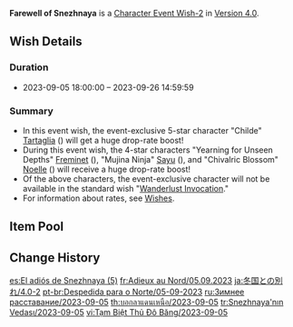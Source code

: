 {{Wish
|name              = Farewell of Snezhnaya 2023-09-05
|image             = Farewell of Snezhnaya 2023-09-05.png
|type              = Character Event
|type2             = Character Event-2
|duration          = event
|time_start        = 2023-09-05 18:00:00
|time_end          = 2023-09-26 14:59:59
|link              = https://genshin.hoyoverse.com/en/news/detail/112850
|preceding         = Conjuring Chiaroscuro/2023-08-16
|preceding2        = Discerner of Enigmas/2023-08-16
|succeeding        = Decree of the Deeps/2023-09-27
|succeeding2       = Moment of Bloom/2023-09-27
|alongside         = Gentry of Hermitage/2023-09-05
|alongside2        = Epitome Invocation/2023-09-05
|previous          = Farewell of Snezhnaya/2022-11-18
}}
'''Farewell of Snezhnaya''' is a [[Character Event Wish-2]] in [[Version 4.0]].

==Wish Details==
===Duration===
* 2023-09-05 18:00:00 &ndash; 2023-09-26 14:59:59

===Summary===
* In this event wish, the event-exclusive 5-star character "Childe" [[Tartaglia]] ({{Hydro}}) will get a huge drop-rate boost!
* During this event wish, the 4-star characters "Yearning for Unseen Depths" [[Freminet]] ({{Cryo}}), "Mujina Ninja" [[Sayu]] ({{Anemo}}), and "Chivalric Blossom" [[Noelle]] ({{Geo}}) will receive a huge drop-rate boost!
* Of the above characters, the event-exclusive character will not be available in the standard wish "[[Wanderlust Invocation]]."
* For information about rates, see [[Wish]]es.

==Item Pool==
{{Wish Pool
|character_5_F = Tartaglia
|character_4_F = Freminet; Sayu; Noelle
|character_5   = Dehya; Diluc; Jean; Keqing; Mona; Qiqi; Tighnari
|character_4   = Barbara; Beidou; Bennett; Candace; Chongyun; Collei; Diona; Dori; Faruzan; Fischl; Gorou; Kaveh; Kirara; Kujou Sara; Kuki Shinobu; Layla; Mika; Ningguang; Razor; Rosaria; Shikanoin Heizou; Sucrose; Thoma; Xiangling; Xingqiu; Xinyan; Yanfei; Yaoyao; Yun Jin
|weapon_4      = Dragon's Bane; Eye of Perception; Favonius Codex; Favonius Greatsword; Favonius Lance; Favonius Sword; Favonius Warbow; Lion's Roar; Rainslasher; Rust; Sacrificial Bow; Sacrificial Fragments; Sacrificial Greatsword; Sacrificial Sword; The Bell; The Flute; The Stringless; The Widsith
|weapon_3      = Black Tassel; Bloodtainted Greatsword; Cool Steel; Debate Club; Emerald Orb; Ferrous Shadow; Harbinger of Dawn; Magic Guide; Raven Bow; Sharpshooter's Oath; Skyrider Sword; Slingshot; Thrilling Tales of Dragon Slayers
}}

==Change History==
{{Change History|4.0}}

[[es:El adiós de Snezhnaya (5)]]
[[fr:Adieux au Nord/05.09.2023]]
[[ja:冬国との別れ/4.0-2]]
[[pt-br:Despedida para o Norte/05-09-2023]]
[[ru:Зимнее расставание/2023-09-05]]
[[th:บอกลาแดนเหนือ/2023-09-05]]
[[tr:Snezhnaya'nın Vedası/2023-09-05]]
[[vi:Tạm Biệt Thủ Đô Băng/2023-09-05]]